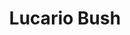 ---
title: "Lucario Bush"
meta_title: "Lucario Bush craft"
description: "Craft de Lucario Bush"
rank: "c"
draft: false
name: "Lucario Bush"
recipe_img: "https://wiki.pokexgames.com/images/1/1b/Lucario_Bush.png"
level: 51
craft_time: 36000
result: 1
value_npc: 1
ingredients:
  - name: "Major Seed Bag"
    quantity: 4
    item_img: "https://wiki.pokexgames.com/images/d/d4/Major_Seed_Bag.png"
    value_npc: 1
  - name: "Samurai Hair"
    quantity: 52
    item_img: "https://wiki.pokexgames.com/images/f/ff/Samurai_Hair.png"
    value_npc: 1
  - name: "Condensed Grass"
    quantity: 88
    item_img: "https://wiki.pokexgames.com/images/c/ce/Condensed_Grass.png"
    value_npc: 1
---